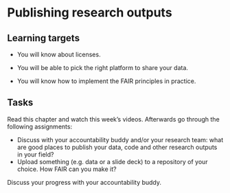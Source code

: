 # Publishing research outputs

::: {.callout-note}
## Learning targets

- You will know about licenses.

- You will be able to pick the right platform to share your data.

- You will know how to implement the FAIR principles in practice.
:::




::: {.callout-caution}
## Tasks

Read this chapter and watch this week's videos. 
Afterwards go through the following assignments:

- Discuss with your accountability buddy and/or your research team: what are good places to publish
    your data, code and other research outputs in your field?
- Upload something (e.g. data or a slide deck) to a repository of your choice. How FAIR can you make it?

Discuss your progress with your accountability buddy. 
:::